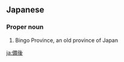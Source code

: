 ==Japanese==
{{wikipedia|lang=ja}}
{{ja-kanjitab|備|後}}

===Proper noun===
{{ja-pos|びんご|proper}}

# Bingo Province, an old province of Japan

[[ja:備後]]
